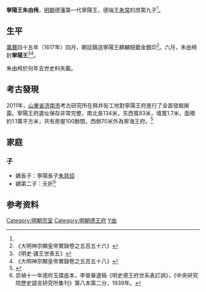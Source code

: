 '''寧陽王朱由椅'''{{BD|？||17世紀|catIdx=Z朱}}，[[明朝|明朝]]德藩第一代寧陽王，德端王[[朱常⿱邦清|朱常]]{{缺字||60}}的庶第九子<ref name=dfyd/>。

==生平==
[[萬曆|萬曆]]四十五年（1617年）四月，朝廷鑄造寧陽王麒麟鈕鍍金銀印<ref>《大明神宗顯皇帝實錄卷之五百五十六》</ref>。六月，朱由椅封'''寧陽王'''<ref>《明史·諸王世表五》</ref><ref>《大明神宗顯皇帝實錄卷之五百五十八》</ref>。

朱由椅於何年去世史料失載。

==考古發現==
2011年，[[山東省|山東省]][[济南市|济南市]]考古研究所在舜井街工地對寧陽王府進行了全面發掘揭露。寧陽王府遺址保存非常完整，南北長134米，东西寬83米，墙寬1.7米，面積約1.1萬平方米，共有房屋100餘間，西側70米外為寧海王府。<ref>{{cite web|author1=|title=济南明代郡王府全面发掘|date=2011-12-22|publisher=中國考古 ||url=http://www.kaogu.cn/cn/xianchangchuanzhenlaoshuju/2013/1026/39953.html}}</ref>

==家庭==
===子===
*嫡長子：寧陽長子[[朱慈炤_(寧陽長子)|朱慈炤]]
*嫡第二子：夭折<ref name=dfyd>崇禎十一年德府玉牒底本，李晉華遺稿《明史德王府世系表訂誤》，《中央研究院歷史語言研究所集刊》第八本第二分，1939年。</ref>

==参考资料==
{{reflist|2}}

{{s-start}}
{{s-none|無|[[明朝|明政府]]封之}}
{{s-ttl|title=[[明朝藩王列表_(德王系)#寧陽國|明寧陽國國王]]|years=1617年－？}}
{{s-vacant|史料失載}}
{{end}}

[[Category:明朝宗室|Category:明朝宗室]]
[[Category:明朝德王府|Category:明朝德王府]]
[[Category:朱姓|Y由]]